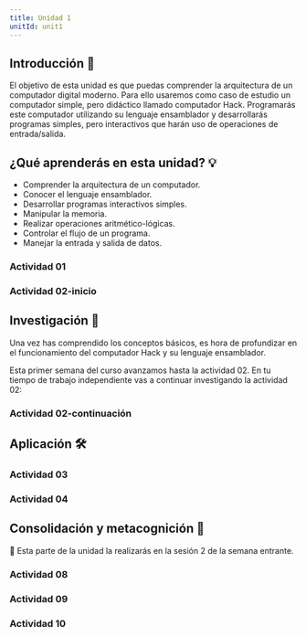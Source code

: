 ```yaml
---
title: Unidad 1
unitId: unit1
---
```




## Introducción 📜

El objetivo de esta unidad es que puedas comprender la arquitectura de un computador digital 
moderno. Para ello usaremos como caso de estudio un computador simple, pero didáctico llamado 
computador Hack. Programarás este computador utilizando su lenguaje ensamblador y desarrollarás 
programas simples, pero interactivos que harán uso de operaciones de entrada/salida.

## ¿Qué aprenderás en esta unidad? 💡

- Comprender la arquitectura de un computador.
- Conocer el lenguaje ensamblador.
- Desarrollar programas interactivos simples.
- Manipular la memoria.
- Realizar operaciones aritmético-lógicas.
- Controlar el flujo de un programa.
- Manejar la entrada y salida de datos.

### Actividad 01

<ActivityPlaceholder 
  id='activity01'
  unit={frontmatter.unitId} 
/>

### Actividad 02-inicio

<ActivityPlaceholder 
  id='activity02'
  unit={frontmatter.unitId} 
/>

## Investigación 🔎

Una vez has comprendido los conceptos básicos, es hora de profundizar en el funcionamiento 
del computador Hack y su lenguaje ensamblador.

Esta primer semana del curso avanzamos hasta la actividad 02. En tu tiempo de 
trabajo independiente vas a continuar investigando la actividad 02:

### Actividad 02-continuación

<ActivityPlaceholder 
  id='activity02'
  unit={frontmatter.unitId} 
/>

## Aplicación 🛠

### Actividad 03

<ActivityPlaceholder 
  id='activity03'
  unit={frontmatter.unitId} 
/>

### Actividad 04

<ActivityPlaceholder 
  id='activity04'
  unit={frontmatter.unitId} 
/>


## Consolidación y metacognición 🤔

🚧 Esta parte de la unidad la realizarás en la sesión 2 de la semana entrante.

### Actividad 08

<ActivityPlaceholder 
  id='activity08'
  unit={frontmatter.unitId} 
/>

### Actividad 09

<ActivityPlaceholder 
  id='activity09'
  unit={frontmatter.unitId} 
/>

### Actividad 10

<ActivityPlaceholder 
  id='activity10'
  unit={frontmatter.unitId} 
/>
